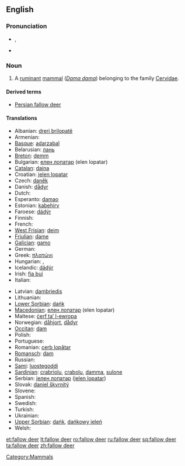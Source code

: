 {{wikipedia}}
==English==

===Pronunciation===
* {{IPA|/ˈfæl.əʊˌdɪə/}}, {{SAMPA|/"f{l.@U%dI@/}}
* {{audio|en-uk-fallow deer.ogg|Audio (UK)}}

===Noun===
{{en-noun|sg=[[fallow]] [[deer]]|pl=fallow deer}}

# A [[ruminant]] [[mammal]] (''[[Dama dama]]'') belonging to the family [[Cervidae]].

====Derived terms====
* [[Persian fallow deer]]

====Translations====
{{trans-top|ruminant mammal}}
* Albanian: [[dreri brilopatë]]
* Armenian: {{t-|hy|եղնիկ|tr=eġnik}}
* [[Basque]]: [[adarzabal]]
* Belarusian: [[лань#Belarussian|лань]]
* [[Breton]]: [[demm]]
* Bulgarian: [[елен лопатар]] (elen lopatar)
* [[Catalan]]: [[daina]]
* Croatian: [[jelen lopatar]]
* Czech: [[daněk]]
* Danish: [[dådyr]] {{n}}
* Dutch: {{t+|nl|damhert|n}}
* Esperanto: [[damao]]
* Estonian: [[kabehirv]]
* Faroese: [[dádýr]]
* Finnish: {{t-|fi|kuusipeura}}
* French: {{t+|fr|daim|m}}
* [[West Frisian]]: [[deim]]
* [[Friulian]]: [[dame#Friulian|dame]]
* [[Galician]]: [[gamo#Galician|gamo]]
* German: {{t+|de|Damhirsch|m}}
* Greek: [[πλατώνι]]
* Hungarian: {{t-|hu|dámvad}}, {{t-|hu|dámszarvas}}
* Icelandic: [[dádýr]]
* Irish: [[fia buí]]
* Italian: {{t+|it|daino|m}}
{{trans-mid}}
* Latvian: [[dambriedis]]
* Lithuanian: {{t+|lt|danielius|xs=Lithuanian}}
* [[Lower Sorbian]]: [[dańk#Lower Sorbian|dańk]]
* [[Macedonian]]: [[елен лопатар]] (elen lopatar)
* Maltese: [[ċerf ta’ l-ewropa]]
* Norwegian: [[dåhjort]], [[dådyr]]
* [[Occitan]]: [[dam#Occitan|dam]]
* Polish: {{t-|pl|daniel|m}}
* Portuguese: {{t-|pt|gamo}}
* Romanian: [[cerb lopătar]]
* [[Romansch]]: [[dam#Romansch|dam]]
* Russian: {{t+|ru|лань|f|tr=lan'}}
* [[Sami]]: [[luostegoddi]]
* [[Sardinian]]: [[crabriolu]], [[crabolu]], [[damma]], [[sulone]]
* Serbian: [[jелен лопатар]] ([[jelen lopatar]])
* Slovak: [[daniel škvrnitý]]
* Slovene: {{t+|sl|damjak}}
* Spanish: {{t-|es|gamo|m}}
* Swedish: {{t|sv|dovhjort}}
* Turkish: {{t+|tr|alageyik}}
* Ukrainian: {{t-|uk|лань|tr=lan'|xs=Ukrainian}}
* [[Upper Sorbian]]: [[dańk#Upper Sorbian|dańk]], [[dańkowy jeleń]]
* Welsh: {{t-|cy|danas|xs=Welsh}}
{{trans-bottom}}

[[Category:Mammals]]

[[et:fallow deer]]
[[lt:fallow deer]]
[[ro:fallow deer]]
[[ru:fallow deer]]
[[sq:fallow deer]]
[[ta:fallow deer]]
[[zh:fallow deer]]
